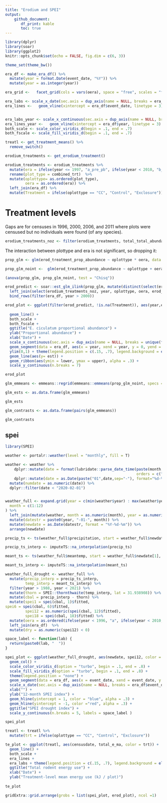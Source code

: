```yaml
---
title: "Erodium and SPEI"
output: 
    github_document:
       df_print: kable
       toc: true
---
```

```r
library(dplyr)
library(soar)
library(ggplot2)
knitr::opts_chunk$set(echo = FALSE, fig.dim = c(6, 3))

theme_set(theme_bw())

era_df <- make_era_df() %>%
  mutate(year = format.Date(event_date, "%Y")) %>%
  mutate(year = as.integer(year))

era_grid <-   facet_grid(cols = vars(oera), space = "free", scales = "free_x")

era_labs <- scale_x_date(sec.axis = dup_axis(name = NULL, breaks = era_df$event_date, labels = era_df$event_name)) 
era_lines <-   geom_vline(xintercept = era_df$event_date, linetype = 3)


era_labs_year <- scale_x_continuous(sec.axis = dup_axis(name = NULL, breaks = era_df$year, labels = era_df$event_name)) 
era_lines_year <-   geom_vline(xintercept = era_df$year, linetype = 3)
both_scale <- scale_color_viridis_d(begin = .1, end = .7)
both_fscale <- scale_fill_viridis_d(begin = .1, end = .7)

treatl <- get_treatment_means() %>% 
  remove_switch()

```


```r

erodium_treatments <- get_erodium_treatment()

erodium_treatments <- erodium_treatments %>%
  mutate(era = ifelse(year <= 1997, "a_pre_pb", ifelse(year < 2010, "b_pre_reorg", "c_post_reorg"))) %>%
  rename(plot_type = combined_trt)  %>%
  mutate(oplottype= as.ordered(plot_type),
         oera = as.ordered(era)) %>%
  left_join(era_df) %>%
  mutate(Treatment = ifelse(oplottype == "CC", "Control", "Exclosure"))

```

# Treatment levels

Gaps are for censuses in 1996, 2000, 2006, and 2011 where plots were censused but no individuals were found (of any species).

```r

erodium_treatments_noz <- filter(erodium_treatments, total_total_abundance > 0)

```


The interaction between plottype and era is not significant, so dropping it:

```r

prop_glm <- glm(erod_treatment_prop_abundance ~ oplottype * oera, data = erodium_treatments_noz, family = quasibinomial())

prop_glm_noint <-  glm(erod_treatment_prop_abundance ~ oplottype + oera, data = erodium_treatments_noz, family = quasibinomial())

(anova(prop_glm, prop_glm_noint, test = "Chisq"))

```


```r
erod_predict <- soar::est_glm_ilink(prop_glm, mutate(distinct(select(erodium_treatments_noz, oplottype, year, oera)), period = year, censusdate = year))%>%
  left_join(select(erodium_treatments_noz, year, oplottype, oera, erod_treatment_prop_abundance, event_name, Treatment) %>% distinct() %>% mutate(period = year)) %>%
  bind_rows(filter(era_df, year > 2000)) 

erod_plot <- ggplot(filter(erod_predict, !is.na(Treatment)), aes(year,erod_treatment_prop_abundance, color = Treatment, fill =  Treatment)) +
  
  geom_line() +
  both_scale + 
  both_fscale +  
  ggtitle("E. ciculatum proportional abundance") +
  ylab("Proportional abundance") + 
  xlab("Date") +  
  scale_x_continuous(sec.axis = dup_axis(name = NULL, breaks = unique(filter(erod_predict, !is.na(event_name))$year), labels = unique(filter(erod_predict, !is.na(event_name))$no_name)), limits = c(1988, 2020.25)) +  
  geom_segment(data = era_df, aes(x = year, xend = year, y = 0, yend = 1), linetype = 3, inherit.aes = F)  + 
  ylim(0,1) + theme(legend.position = c(.15, .7), legend.background = element_blank(), legend.title = element_blank()) + 
  geom_line(aes(y= est)) + 
  geom_ribbon(aes(ymin = lower, ymax = upper), alpha = .3) + 
  scale_y_continuous(n.breaks = 7)

erod_plot

```

```r
glm_emmeans <- emmeans::regrid(emmeans::emmeans(prop_glm_noint, specs = ~ oera | oplottype))

glm_ests <- as.data.frame(glm_emmeans)

glm_ests

glm_contrasts <- as.data.frame(pairs(glm_emmeans))

glm_contrasts

```

## spei

```r
library(SPEI)

weather <- portalr::weather(level = "monthly", fill = T)

weather <- weather %>%
    dplyr::mutate(date = format(lubridate::parse_date_time(paste(month, year, sep=" "),
                                                           orders = c("m/Y")), "%m-%Y")) %>%
    dplyr::mutate(date = as.Date(paste("01",date,sep="-"), format="%d-%m-%Y"))  %>%
  mutate(numdate = as.numeric(date)) %>%
  dplyr::filter(date < "2020-02-01")


weather_full <- expand.grid(year = c(min(weather$year) : max(weather$year)),
  month = c(1:12)
) %>%
  left_join(mutate(weather, month = as.numeric(month), year = as.numeric(year))) %>%
  mutate(datestr = paste0(year, "-01-", month)) %>%
  mutate(newdate = as.Date(datestr, format = "%Y-%d-%m")) %>%
  arrange(newdate)

precip_ts <- ts(weather_full$precipitation, start = weather_full$newdate[1], frequency = 12)

precip_ts_interp <- imputeTS::na_interpolation(precip_ts)

meant_ts <- ts(weather_full$meantemp, start = weather_full$newdate[1], frequency = 12)

meant_ts_interp <- imputeTS::na_interpolation(meant_ts)

weather_full_drought <- weather_full %>%
  mutate(precip_interp = precip_ts_interp,
         temp_interp = meant_ts_interp) %>% 
  filter(year > 1988, year < 2021) %>%
  mutate(thorn = SPEI::thornthwaite(temp_interp, lat = 31.938908)) %>%
  mutate(cbal = precip_interp - thorn) %>%
  mutate(spei1 = spei(cbal, 1)$fitted, 
spei6 = spei(cbal, 6)$fitted, 
         spei12 = as.numeric(spei(cbal, 12)$fitted),
         spei18 = spei(cbal, 18)$fitted) %>%
  mutate(oera = as.ordered(ifelse(year < 1996, "a", ifelse(year < 2010, "b", "c")))) %>%
  left_join(era_df)  %>%
  mutate(dry = as.numeric(spei12) < 0)
```

```r
space_label <- function(lab) {
  return(paste0(lab, "  "))
}

spei_plot <- ggplot(weather_full_drought, aes(newdate, spei12, color = dry, fill = dry)) + 
  geom_col() + 
  scale_color_viridis_d(option = "turbo", begin = .1, end = .8) +  
  scale_fill_viridis_d(option = "turbo", begin = .1, end = .8) +
  theme(legend.position = "none") +
  geom_segment(data = era_df, aes(x = event_date, xend = event_date, y = -2.2, yend = 2.2), linetype = 3, inherit.aes = F) +
  scale_x_date(sec.axis = dup_axis(name = NULL, breaks = era_df$event_date, labels = era_df$event_name), limits = c(as.Date("1988-01-01"), as.Date("2020-01-01"))) +
  xlab("") +
  ylab("12-month SPEI index") +
  geom_hline(yintercept = 1, color = "blue", alpha = .3) +
  geom_hline(yintercept = -1, color ="red", alpha = .3) +
  ggtitle("SPEI drought index") +
  scale_y_continuous(n.breaks = 5, labels = space_label )

spei_plot
```

```r


treatl <- treatl %>%
  mutate(trt = ifelse(oplottype == "CC", "Control", "Exclosure"))

te_plot <- ggplot(treatl, aes(censusdate, total_e_ma, color = trt)) + 
  geom_line() +
  both_scale +
  era_lines +
  era_labs + theme(legend.position = c(.15, .7), legend.background = element_blank(), legend.title = element_blank()) +
  ggtitle("Total rodent energy use") +
  xlab("Date") +
  ylab("Treatment-level mean energy use (kJ / plot)")
  
te_plot

```


```r

gridExtra::grid.arrange(grobs = list(spei_plot, erod_plot), ncol =1)

```


